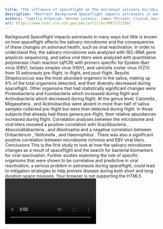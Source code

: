 ```yaml
---
title: "The influence of spaceflight on the astronaut salivary microbiome and the search for a microbiome biomarker for viral reactivation"
description: "Abstract Background Spaceflight impacts astronauts in many ways but little is known on how spaceflight affects the salivary microbiome and the consequences of these changes on astronaut health, such a..."
authors: "Camilla Urbaniak; Hernan Lorenzi; James Thissen; Crystal Jaing; Brian Crucian; Clarence Sams; Duane Pierson; Kasthuri Venkateswaran; Satish Mehta"
url: https://www.ncbi.nlm.nih.gov/pmc/articles/PMC7171750/
---
```


Background Spaceflight impacts astronauts in many ways but little is known on how spaceflight affects the salivary microbiome and the consequences of these changes on astronaut health, such as viral reactivation. In order to understand this, the salivary microbiome was analyzed with 16S rRNA gene amplicon sequencing, and saliva viral titers were analyzed with quantitative polymerase chain reaction (qPCR) with primers specific for Epstein-Barr virus (EBV), herpes simplex virus (HSV), and varicella zoster virus (VZV) from 10 astronauts pre-flight, in-flight, and post-flight. Results Streptococcus was the most abundant organism in the saliva, making up 8% of the total organisms detected, and their diversity decreased during spaceflight. Other organisms that had statistically significant changes were Proteobacteria and Fusobacteria which increased during flight and Actinobacteria which decreased during flight. At the genus level, Catonella , Megasphera , and Actinobacillus were absent in more than half of saliva samples collected pre-flight but were then detected during flight. In those subjects that already had these genera pre-flight, their relative abundances increased during flight. Correlation analyses between the microbiome and viral titers revealed a positive correlation with Gracilibacteria , Absconditabacteria , and Abiotrophia and a negative correlation between Oribacterium , Veillonella , and Haemophilus . There was also a significant positive correlation between microbiome richness and EBV viral titers. Conclusions This is the first study to look at how the salivary microbiome changes as a result of spaceflight and the search for bacterial biomarkers for viral reactivation. Further studies examining the role of specific organisms that were shown to be correlative and predictive in viral reactivation, a serious problem in astronauts during spaceflight, could lead to mitigation strategies to help prevent disease during both short and long duration space missions. Your browser is not supporting the HTML5 <video> element. You may download that video as a file and play it with a player of you choice. Download video stream . Download video file (55.6MB, mp4) Open in a new tab Video abstract. Keywords: Salivary microbiome, Viral reactivation, Astronaut microbiome, Spaceflight, International space station
